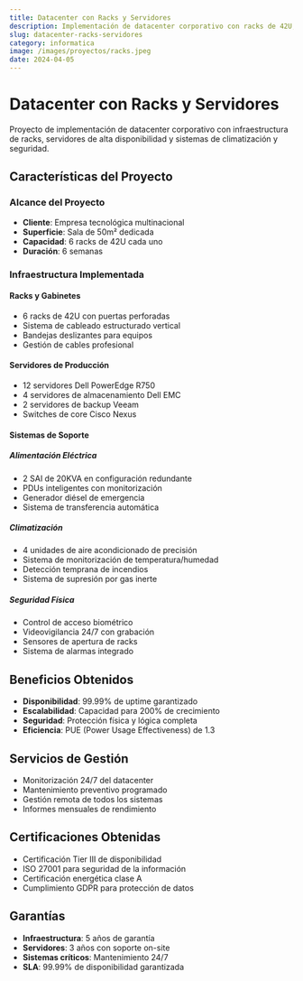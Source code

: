```yaml
---
title: Datacenter con Racks y Servidores
description: Implementación de datacenter corporativo con racks de 42U, servidores de alta disponibilidad y sistemas de climatización.
slug: datacenter-racks-servidores
category: informatica
image: /images/proyectos/racks.jpeg
date: 2024-04-05
---
```


# Datacenter con Racks y Servidores

Proyecto de implementación de datacenter corporativo con infraestructura de racks, servidores de alta disponibilidad y sistemas de climatización y seguridad.

## Características del Proyecto

### Alcance del Proyecto
- **Cliente**: Empresa tecnológica multinacional
- **Superficie**: Sala de 50m² dedicada
- **Capacidad**: 6 racks de 42U cada uno
- **Duración**: 6 semanas

### Infraestructura Implementada

#### Racks y Gabinetes
- 6 racks de 42U con puertas perforadas
- Sistema de cableado estructurado vertical
- Bandejas deslizantes para equipos
- Gestión de cables profesional

#### Servidores de Producción
- 12 servidores Dell PowerEdge R750
- 4 servidores de almacenamiento Dell EMC
- 2 servidores de backup Veeam
- Switches de core Cisco Nexus

#### Sistemas de Soporte

##### Alimentación Eléctrica
- 2 SAI de 20KVA en configuración redundante
- PDUs inteligentes con monitorización
- Generador diésel de emergencia
- Sistema de transferencia automática

##### Climatización
- 4 unidades de aire acondicionado de precisión
- Sistema de monitorización de temperatura/humedad
- Detección temprana de incendios
- Sistema de supresión por gas inerte

##### Seguridad Física
- Control de acceso biométrico
- Videovigilancia 24/7 con grabación
- Sensores de apertura de racks
- Sistema de alarmas integrado

## Beneficios Obtenidos

- **Disponibilidad**: 99.99% de uptime garantizado
- **Escalabilidad**: Capacidad para 200% de crecimiento
- **Seguridad**: Protección física y lógica completa
- **Eficiencia**: PUE (Power Usage Effectiveness) de 1.3

## Servicios de Gestión

- Monitorización 24/7 del datacenter
- Mantenimiento preventivo programado
- Gestión remota de todos los sistemas
- Informes mensuales de rendimiento

## Certificaciones Obtenidas

- Certificación Tier III de disponibilidad
- ISO 27001 para seguridad de la información
- Certificación energética clase A
- Cumplimiento GDPR para protección de datos

## Garantías

- **Infraestructura**: 5 años de garantía
- **Servidores**: 3 años con soporte on-site
- **Sistemas críticos**: Mantenimiento 24/7
- **SLA**: 99.99% de disponibilidad garantizada
